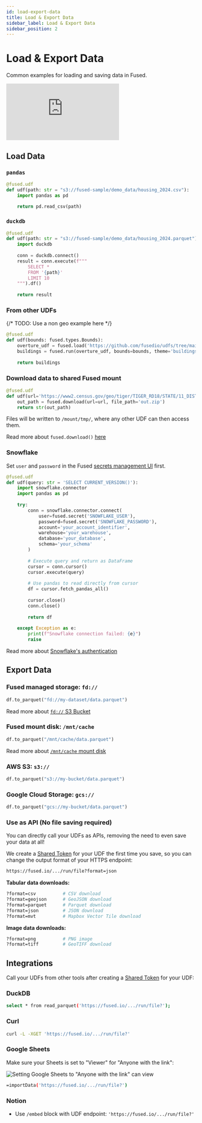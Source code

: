 ```yaml
---
id: load-export-data
title: Load & Export Data
sidebar_label: Load & Export Data
sidebar_position: 2
---
```


# Load & Export Data 

Common examples for loading and saving data in Fused.

<iframe 
    style={{
        width: "100%",
        maxWidth: "800px", 
        aspectRatio: "16/9",
        height: "auto",
        margin: "0 auto",
        display: "block"
    }}
    src="https://www.youtube.com/embed/E1j-V84_11k" 
    title="YouTube video player" 
    frameBorder="0" 
    allow="accelerometer; autoplay; clipboard-write; encrypted-media; gyroscope; picture-in-picture; web-share" 
    referrerPolicy="strict-origin-when-cross-origin" 
    allowFullScreen>
</iframe>

## Load Data

### `pandas`

```python
@fused.udf
def udf(path: str = "s3://fused-sample/demo_data/housing_2024.csv"):
    import pandas as pd
    
    return pd.read_csv(path)
```

### `duckdb`

```python
@fused.udf
def udf(path: str = "s3://fused-sample/demo_data/housing_2024.parquet"):
    import duckdb
    
    conn = duckdb.connect()
    result = conn.execute(f"""
        SELECT * 
        FROM '{path}'
        LIMIT 10
    """).df()
    
    return result
```

### From other UDFs

{/* TODO: Use a non geo example here */}

```python
@fused.udf
def udf(bounds: fused.types.Bounds):
    overture_udf = fused.load('https://github.com/fusedio/udfs/tree/main/public/Overture_Maps_Example/')
    buildings = fused.run(overture_udf, bounds=bounds, theme='buildings', overture_type='building')
 
    return buildings
```

### Download data to shared Fused mount

```python
@fused.udf
def udf(url='https://www2.census.gov/geo/tiger/TIGER_RD18/STATE/11_DISTRICT_OF_COLUMBIA/11/tl_rd22_11_bg.zip'):
    out_path = fused.download(url=url, file_path='out.zip')
    return str(out_path)
```

Files will be written to `/mount/tmp/`, where any other UDF can then access them.

Read more about `fused.download()` [here](/python-sdk/top-level-functions/#fuseddownload)

### Snowflake

Set `user` and `password` in the Fused [secrets management UI](/workbench/preferences/#secrets-management) first.

```python
@fused.udf
def udf(query: str = 'SELECT CURRENT_VERSION()'):
    import snowflake.connector
    import pandas as pd
    
    try:
        conn = snowflake.connector.connect(
            user=fused.secret('SNOWFLAKE_USER'),
            password=fused.secret('SNOWFLAKE_PASSWORD'), 
            account='your_account_identifier',
            warehouse='your_warehouse',
            database='your_database',
            schema='your_schema'
        )
        
        # Execute query and return as DataFrame
        cursor = conn.cursor()
        cursor.execute(query)
        
        # Use pandas to read directly from cursor
        df = cursor.fetch_pandas_all()
        
        cursor.close()
        conn.close()
        
        return df
        
    except Exception as e:
        print(f"Snowflake connection failed: {e}")
        raise
```

Read more about [Snowflake's authentication](https://docs.snowflake.com/en/developer-guide/python-connector/python-connector-connect)


## Export Data

### Fused managed storage: `fd://`

```python
df.to_parquet("fd://my-dataset/data.parquet")
```

Read more about [`fd://` S3 Bucket](/core-concepts/content-management/file-system/#fd-s3-bucket)

### Fused mount disk: `/mnt/cache`

```python
df.to_parquet("/mnt/cache/data.parquet")
```

Read more about [`/mnt/cache` mount disk](/core-concepts/content-management/file-system/#mntcache-disk)


### AWS S3: `s3://`

```python
df.to_parquet("s3://my-bucket/data.parquet")
```

### Google Cloud Storage: `gcs://`

```python
df.to_parquet("gcs://my-bucket/data.parquet")
```

### Use as API (No file saving required)

You can directly call your UDFs as APIs, removing the need to even save your data at all!

We create a [Shared Token](/core-concepts/run-udfs/run-small-udfs/#shared-token) for your UDF the first time you save, so you can change the output format of your HTTPS endpoint:

```bash
https://fused.io/.../run/file?format=json
```

**Tabular data downloads:**

```bash
?format=csv          # CSV download
?format=geojson      # GeoJSON download
?format=parquet      # Parquet download
?format=json         # JSON download
?format=mvt          # Mapbox Vector Tile download
```

**Image data downloads:**

```bash
?format=png          # PNG image
?format=tiff         # GeoTIFF download
```

## Integrations

Call your UDFs from other tools after creating a [Shared Token](/core-concepts/run-udfs/run-small-udfs/#shared-token) for your UDF:

### DuckDB

```bash
select * from read_parquet('https://fused.io/.../run/file?');
```

### Curl

```bash
curl -L -XGET 'https://fused.io/.../run/file?'
```

### Google Sheets

Make sure your Sheets is set to "Viewer" for "Anyone with the link":

![Setting Google Sheets to "Anyone with the link" can view](/img/tutorials/GSheets_viewer.png)

```bash
=importData('https://fused.io/.../run/file?')
```

### Notion

- Use `/embed` block with UDF endpoint: `'https://fused.io/.../run/file?'`
